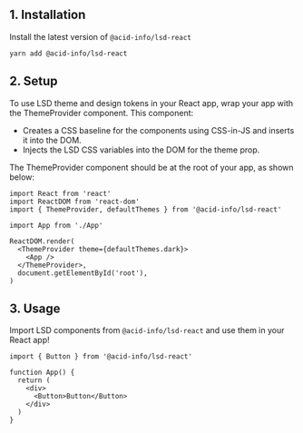 
<Meta title="Overview/Quick Start" />

## 1. Installation

Install the latest version of `@acid-info/lsd-react`

```shell
yarn add @acid-info/lsd-react
```

## 2. Setup

To use LSD theme and design tokens in your React app, wrap your app with the ThemeProvider component. This component:

- Creates a CSS baseline for the components using CSS-in-JS and inserts it into the DOM.
- Injects the LSD CSS variables into the DOM for the theme prop.

The ThemeProvider component should be at the root of your app, as shown below:

```tsx
import React from 'react'
import ReactDOM from 'react-dom'
import { ThemeProvider, defaultThemes } from '@acid-info/lsd-react'

import App from './App'

ReactDOM.render(
  <ThemeProvider theme={defaultThemes.dark}>
    <App />
  </ThemeProvider>,
  document.getElementById('root'),
)
```

## 3. Usage

Import LSD components from `@acid-info/lsd-react` and use them in your React app!

```tsx
import { Button } from '@acid-info/lsd-react'

function App() {
  return (
    <div>
      <Button>Button</Button>
    </div>
  )
}
```
